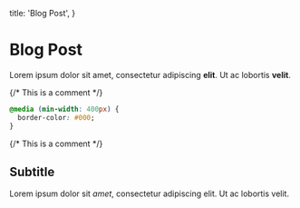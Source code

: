 
  title: 'Blog Post',
}

# Blog Post

Lorem ipsum dolor sit amet, consectetur adipiscing **elit**. Ut ac lobortis <b>velit</b>.

{/* This is a comment */}

```css
@media (min-width: 400px) {
  border-color: #000;
}
```

<Basic>{/* This is a comment */}</Basic>

## Subtitle

Lorem ipsum dolor sit _amet_, consectetur adipiscing elit. Ut ac lobortis velit.
